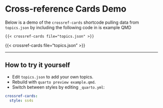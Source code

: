 # Cross-reference Cards Demo

Below is a demo of the `crossref-cards` shortcode pulling data from `topics.json`
by including the following code in is example QMD

```
{{< crossref-cards file="topics.json" >}}
```

{{< crossref-cards file="topics.json" >}}

---

## How to try it yourself

- Edit `topics.json` to add your own topics.  
- Rebuild with `quarto preview example.qmd`.  
- Switch between styles by editing `_quarto.yml`:

```yaml
crossref-cards:
  style: ss4s
```
